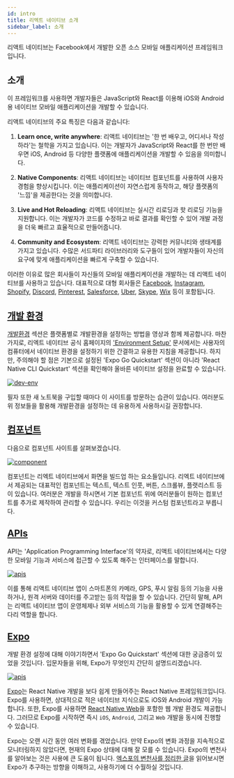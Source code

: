 ```yaml
---
id: intro
title: 리엑트 네이티브 소개
sidebar_label: 소개
---
```



<AdFitMobileBanner
  unit="DAN-YpcHf9p49U5ykXi8"
  className="adfit-top-mobile"
/>

리액트 네이티브는 Facebook에서 개발한 오픈 소스 모바일 애플리케이션 프레임워크입니다. 

## 소개

이 프레임워크를 사용하면 개발자들은 JavaScript와 React를 이용해 iOS와 Android용 네이티브 모바일 애플리케이션을 개발할 수 있습니다.

리액트 네이티브의 주요 특징은 다음과 같습니다:

1. **Learn once, write anywhere**: 리액트 네이티브는 '한 번 배우고, 어디서나 작성하라'는 철학을 가지고 있습니다. 이는 개발자가 JavaScript와 React를 한 번만 배우면 iOS, Android 등 다양한 플랫폼에 애플리케이션을 개발할 수 있음을 의미합니다.

2. **Native Components**: 리액트 네이티브는 네이티브 컴포넌트를 사용하여 사용자 경험을 향상시킵니다. 이는 애플리케이션이 자연스럽게 동작하고, 해당 플랫폼의 '느낌'을 제공한다는 것을 의미합니다.

3. **Live and Hot Reloading**: 리액트 네이티브는 실시간 리로딩과 핫 리로딩 기능을 지원합니다. 이는 개발자가 코드를 수정하고 바로 결과를 확인할 수 있어 개발 과정을 더욱 빠르고 효율적으로 만들어줍니다.

4. **Community and Ecosystem**: 리액트 네이티브는 강력한 커뮤니티와 생태계를 가지고 있습니다. 수많은 서드파티 라이브러리와 도구들이 있어 개발자들이 자신의 요구에 맞게 애플리케이션을 빠르게 구축할 수 있습니다.

이러한 이유로 많은 회사들이 자신들의 모바일 애플리케이션을 개발하는 데 리액트 네이티브를 사용하고 있습니다. 대표적으로 대형 회사들은 [Facebook](https://www.facebook.com/), [Instagram](https://www.instagram.com/), [Shopify](https://www.shopify.com/), [Discord](https://discord.com/), [Pinterest](https://www.pinterest.com/), [Salesforce](https://www.salesforce.com/), [Uber](https://www.uber.com/), [Skype](https://www.skype.com/), [Wix](https://www.wix.com/) 등이 포함됩니다.

## [개발 환경](http://crossplatformkorea.com/docs/current/category/development-environment)
[개발환경](http://crossplatformkorea.com/docs/current/category/development-environment) 섹션은 플랫폼별로 개발환경을 설정하는 방법을 영상과 함께 제공합니다.
마찬가지로, 리엑트 네이티브 공식 홈페이지의 ['Environment Setup'](https://reactnative.dev/docs/environment-setup?guide=native) 문서에서는 사용자의 컴퓨터에서 네이티브 환경을 설정하기 위한 간결하고 유용한 지침을 제공합니다.
하지만, 주의해야 할 점은 기본으로 설정된 'Expo Go Quickstart' 섹션이 아니라 'React Native CLI Quickstart' 섹션을 확인해야 올바른 네이티브 설정을 완료할 수 있습니다.

<a href="https://reactnative.dev/docs/environment-setup?guide=native"><img src={ImgDevEnv} alt="dev-env" /></a>

필자 또한 새 노트북을 구입할 때마다 이 사이트를 방문하는 습관이 있습니다.
여러분도 위 정보들을 활용해 개발환경을 설정하는 데 유용하게 사용하시길 권장합니다.

## [컴포넌트](https://reactnative.dev/docs/components-and-apis)

다음으로 컴포넌트 사이트를 살펴보겠습니다.

<a href="https://reactnative.dev/docs/components-and-apis"><img src={ImgComponent} alt="component" /></a>

컴포넌트는 리엑트 네이티브에서 화면을 빌드업 하는 요소들입니다.
리엑트 네이티브에서 제공되는 대표적인 컴포넌트는 텍스트, 텍스트 인풋, 버튼, 스크롤뷰, 플랫리스트 등이 있습니다.
여러분은 개발을 하시면서 기본 컴포넌트 위에 여러분들이 원하는 컴포넌트를 추가로 제작하여 관리할 수 있습니다.
우리는 이것을 커스텀 컴포넌트라고 부릅니다.

## [APIs](https://reactnative.dev/docs/alert)

API는 'Application Programming Interface'의 약자로, 리액트 네이티브에서는 다양한 모바일 기능과 서비스에 접근할 수 있도록 해주는 인터페이스를 말합니다.

<a href="https://reactnative.dev/docs/alert"><img src={ImgApis} alt="apis" /></a>

이를 통해 리액트 네이티브 앱이 스마트폰의 카메라, GPS, 푸시 알림 등의 기능을 사용하거나, 원격 서버와 데이터를 주고받는 등의 작업을 할 수 있습니다.
간단히 말해, API는 리액트 네이티브 앱이 운영체제나 외부 서비스의 기능을 활용할 수 있게 연결해주는 다리 역할을 합니다.

## [Expo](https://expo.dev)

개발 환경 설정에 대해 이야기하면서 'Expo Go Quickstart' 섹션에 대한 궁금증이 있었을 것입니다.
입문자들을 위해, Expo가 무엇인지 간단히 설명드리겠습니다.

<a href="https://expo.dev"><img src={ImgExpo} alt="apis" width={400} /></a>

[Expo](https://expo.dev)는 React Native 개발을 보다 쉽게 만들어주는 React Native 프레임워크입니다.
Expo를 사용하면, 상대적으로 적은 네이티브 지식으로도 iOS와 Android 개발이 가능합니다.
또한, Expo를 사용하면 [React Native Web](https://necolas.github.io/react-native-web)을 포함한 웹 개발 환경도 제공합니다.
그러므로 Expo를 시작하면 즉시 `iOS`, `Android`, 그리고 `Web` 개발을 동시에 진행할 수 있습니다.

Expo는 오랜 시간 동안 여러 변화를 겪었습니다. 만약 Expo의 변화 과정을 지속적으로 모니터링하지 않았다면, 현재의 Expo 상태에 대해 잘 모를 수 있습니다.
Expo의 변천사를 알아보는 것은 사용에 큰 도움이 됩니다.
[엑스포의 변천사를 정리한 글](https://medium.com/crossplatformkorea/expo-역사와-현재-현황-09c8fdce0114)을 읽어보시면 Expo가 추구하는 방향을 이해하고, 사용하기에 더 수월하실 것입니다.


<AdFitMobileBanner
  unit="DAN-weLLBNA8C31gpo1t"
  className="adfit-bottom-mobile"
/>
